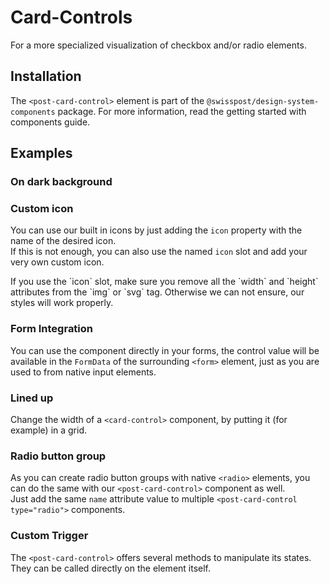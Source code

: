 
<Meta of={CardControlStories} />

# Card-Controls
<p className="lead">For a more specialized visualization of checkbox and/or radio elements.</p>

<Canvas of={CardControlStories.Default} />
<Controls of={CardControlStories.Default} />

## Installation

The `<post-card-control>` element is part of the `@swisspost/design-system-components` package. For more information, read the
<LinkTo kind="getting-started-components" story="docs">getting started with components guide</LinkTo>.

## Examples

### On dark background

<Canvas of={CardControlStories.DarkBackground} />

<div className="hide-col-default">
  <Controls of={CardControlStories.DarkBackground} />
</div>

### Custom icon

You can use our built in icons by just adding the `icon` property with the name of the desired icon.<br/>
If this is not enough, you can also use the named `icon` slot and add your very own custom icon.

<div className="alert alert-md alert-info">If you use the `icon` slot, make sure you remove all the `width` and `height` attributes from the `img` or `svg` tag. Otherwise we can not ensure, our styles will work properly.</div>

<Canvas of={CardControlStories.CustomIcon} />

### Form Integration

You can use the component directly in your forms, the control value will be available in the `FormData` of the surrounding `<form>` element, just as you are used to from native input elements.

<Canvas of={CardControlStories.FormIntegration} />
<div className="hide-col-default">
  <Controls of={CardControlStories.FormIntegration} />
</div>

### Lined up

Change the width of a `<card-control>` component, by putting it (for example) in a grid.

<Canvas of={CardControlStories.LinedUp} />
<div className="hide-col-default">
  <Controls of={CardControlStories.LinedUp} />
</div>

### Radio button group

As you can create radio button groups with native `<radio>` elements, you can do the same with our `<post-card-control>` component as well.<br/>
Just add the same `name` attribute value to multiple `<post-card-control type="radio">` components.

<Canvas of={CardControlStories.RadioGroup} />

### Custom Trigger
The `<post-card-control>` offers several methods to manipulate its states.
They can be called directly on the element itself.

<Source
  code={SampleCardControlMethods}
  language="typescript"
/>
